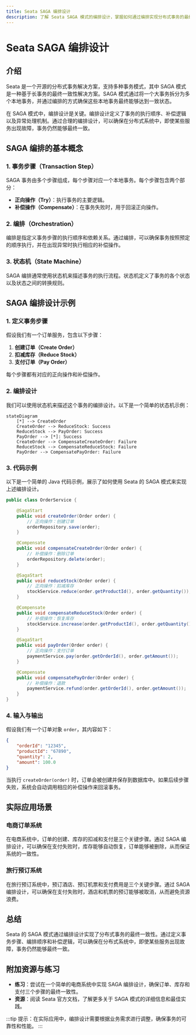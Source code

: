 ```yaml
---
title: Seata SAGA 编排设计
description: 了解 Seata SAGA 模式的编排设计，掌握如何通过编排实现分布式事务的最终一致性。
---
```


# Seata SAGA 编排设计

## 介绍

Seata 是一个开源的分布式事务解决方案，支持多种事务模式，其中 SAGA 模式是一种基于长事务的最终一致性解决方案。SAGA 模式通过将一个大事务拆分为多个本地事务，并通过编排的方式确保这些本地事务最终能够达到一致状态。

在 SAGA 模式中，编排设计是关键。编排设计定义了事务的执行顺序、补偿逻辑以及异常处理机制。通过合理的编排设计，可以确保在分布式系统中，即使某些服务出现故障，事务仍然能够最终一致。

## SAGA 编排的基本概念

### 1. 事务步骤（Transaction Step）

SAGA 事务由多个步骤组成，每个步骤对应一个本地事务。每个步骤包含两个部分：
- **正向操作（Try）**：执行事务的主要逻辑。
- **补偿操作（Compensate）**：在事务失败时，用于回滚正向操作。

### 2. 编排（Orchestration）

编排是指定义事务步骤的执行顺序和依赖关系。通过编排，可以确保事务按照预定的顺序执行，并在出现异常时执行相应的补偿操作。

### 3. 状态机（State Machine）

SAGA 编排通常使用状态机来描述事务的执行流程。状态机定义了事务的各个状态以及状态之间的转换规则。

## SAGA 编排设计示例

### 1. 定义事务步骤

假设我们有一个订单服务，包含以下步骤：
1. **创建订单（Create Order）**
2. **扣减库存（Reduce Stock）**
3. **支付订单（Pay Order）**

每个步骤都有对应的正向操作和补偿操作。

### 2. 编排设计

我们可以使用状态机来描述这个事务的编排设计。以下是一个简单的状态机示例：

```mermaid
stateDiagram
    [*] --> CreateOrder
    CreateOrder --> ReduceStock: Success
    ReduceStock --> PayOrder: Success
    PayOrder --> [*]: Success
    CreateOrder --> CompensateCreateOrder: Failure
    ReduceStock --> CompensateReduceStock: Failure
    PayOrder --> CompensatePayOrder: Failure
```

### 3. 代码示例

以下是一个简单的 Java 代码示例，展示了如何使用 Seata 的 SAGA 模式来实现上述编排设计。

```java
public class OrderService {

    @SagaStart
    public void createOrder(Order order) {
        // 正向操作：创建订单
        orderRepository.save(order);
    }

    @Compensate
    public void compensateCreateOrder(Order order) {
        // 补偿操作：删除订单
        orderRepository.delete(order);
    }

    @SagaStart
    public void reduceStock(Order order) {
        // 正向操作：扣减库存
        stockService.reduce(order.getProductId(), order.getQuantity());
    }

    @Compensate
    public void compensateReduceStock(Order order) {
        // 补偿操作：恢复库存
        stockService.increase(order.getProductId(), order.getQuantity());
    }

    @SagaStart
    public void payOrder(Order order) {
        // 正向操作：支付订单
        paymentService.pay(order.getOrderId(), order.getAmount());
    }

    @Compensate
    public void compensatePayOrder(Order order) {
        // 补偿操作：退款
        paymentService.refund(order.getOrderId(), order.getAmount());
    }
}
```

### 4. 输入与输出

假设我们有一个订单对象 `order`，其内容如下：

```json
{
    "orderId": "12345",
    "productId": "67890",
    "quantity": 2,
    "amount": 100.0
}
```

当执行 `createOrder(order)` 时，订单会被创建并保存到数据库中。如果后续步骤失败，系统会自动调用相应的补偿操作来回滚事务。

## 实际应用场景

### 电商订单系统

在电商系统中，订单的创建、库存的扣减和支付是三个关键步骤。通过 SAGA 编排设计，可以确保在支付失败时，库存能够自动恢复，订单能够被删除，从而保证系统的一致性。

### 旅行预订系统

在旅行预订系统中，预订酒店、预订机票和支付费用是三个关键步骤。通过 SAGA 编排设计，可以确保在支付失败时，酒店和机票的预订能够被取消，从而避免资源浪费。

## 总结

Seata 的 SAGA 模式通过编排设计实现了分布式事务的最终一致性。通过定义事务步骤、编排顺序和补偿逻辑，可以确保在分布式系统中，即使某些服务出现故障，事务仍然能够最终一致。

## 附加资源与练习

- **练习**：尝试在一个简单的电商系统中实现 SAGA 编排设计，确保订单、库存和支付三个步骤的最终一致性。
- **资源**：阅读 Seata 官方文档，了解更多关于 SAGA 模式的详细信息和最佳实践。

:::tip
提示：在实际应用中，编排设计需要根据业务需求进行调整，确保事务的可靠性和性能。
:::